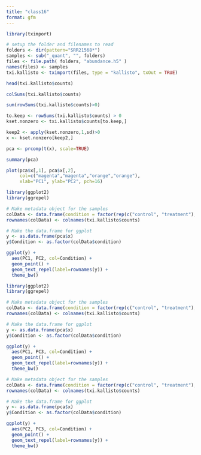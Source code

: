 ```yaml
---
title: "class16"
format: gfm
---
```

```r
library(tximport)

# setup the folder and filenames to read
folders <- dir(pattern="SRR21568*")
samples <- sub("_quant", "", folders)
files <- file.path( folders, "abundance.h5" )
names(files) <- samples
txi.kallisto <- tximport(files, type = "kallisto", txOut = TRUE)
```

```r
head(txi.kallisto$counts)
```
```r
colSums(txi.kallisto$counts)
```
```r
sum(rowSums(txi.kallisto$counts)>0)
```
```r
to.keep <- rowSums(txi.kallisto$counts) > 0
kset.nonzero <- txi.kallisto$counts[to.keep,]
```
```r
keep2 <- apply(kset.nonzero,1,sd)>0
x <- kset.nonzero[keep2,]
```
```r
pca <- prcomp(t(x), scale=TRUE)
```
```r
summary(pca)
```
```r
plot(pca$x[,1], pca$x[,2],
     col=c("magenta","magenta","orange","orange"),
     xlab="PC1", ylab="PC2", pch=16)
```
```r
library(ggplot2)
library(ggrepel)

# Make metadata object for the samples
colData <- data.frame(condition = factor(rep(c("control", "treatment"), each = 2)))
rownames(colData) <- colnames(txi.kallisto$counts)

# Make the data.frame for ggplot 
y <- as.data.frame(pca$x)
y$Condition <- as.factor(colData$condition)

ggplot(y) +
  aes(PC1, PC2, col=Condition) +
  geom_point() +
  geom_text_repel(label=rownames(y)) +
  theme_bw()
```
```r
library(ggplot2)
library(ggrepel)

# Make metadata object for the samples
colData <- data.frame(condition = factor(rep(c("control", "treatment"), each = 2)))
rownames(colData) <- colnames(txi.kallisto$counts)

# Make the data.frame for ggplot 
y <- as.data.frame(pca$x)
y$Condition <- as.factor(colData$condition)

ggplot(y) +
  aes(PC1, PC3, col=Condition) +
  geom_point() +
  geom_text_repel(label=rownames(y)) +
  theme_bw()
```
```r
# Make metadata object for the samples
colData <- data.frame(condition = factor(rep(c("control", "treatment"), each = 2)))
rownames(colData) <- colnames(txi.kallisto$counts)

# Make the data.frame for ggplot 
y <- as.data.frame(pca$x)
y$Condition <- as.factor(colData$condition)

ggplot(y) +
  aes(PC2, PC3, col=Condition) +
  geom_point() +
  geom_text_repel(label=rownames(y)) +
  theme_bw()
```




